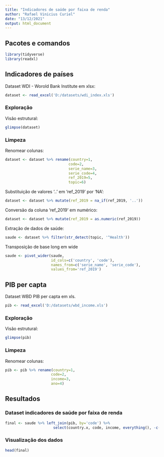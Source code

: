 ```yaml
---
title: "Indicadores de saúde por faixa de renda"
author: "Rafael Vinicius Curiel"
date: "13/12/2021"
output: html_document
---
```


## Pacotes e comandos

```r
library(tidyverse)
library(readxl)
```



## Indicadores de países

Dataset WDI - Worold Bank Institute em xlsx:
```r
dataset <- read_excel('D:/datasets/wdi_index.xls')
```



### Exploração

Visão estrutural:
```r
glimpse(dataset)
```



### Limpeza

Renomear colunas:
```r
dataset <- dataset %>% rename(country=1,
                             code=2,
                             serie_name=3,
                             serie_code=4,
                             ref_2019=5,
                             topic=6)
```


Substituição de valores '..' em 'ref_2019' por 'NA':
```r
dataset <- dataset %>% mutate(ref_2019 = na_if(ref_2019, '..'))
```


Conversão da coluna 'ref_2019' em numérico:
```r
dataset <- dataset %>% mutate(ref_2019 = as.numeric(ref_2019))
```


Extração de dados de saúde:
```r
saude <- dataset %>% filter(str_detect(topic, '^Health'))
```


Transposição de base long em wide
```r
saude <- pivot_wider(saude,
                     id_cols=c('country', 'code'),
                     names_from=c('serie_name', 'serie_code'),
                     values_from='ref_2019')
```




## PIB per capta

Dataset WBD PIB per capta em xls.
```r
pib <- read_excel('D:/datasets/wbd_income.xls')
```




### Exploração

Visão estrutural:
```r
glimpse(pib)
```



### Limpeza

Renomear colunas:
```r
pib <- pib %>% rename(country=1,
                     code=2,
                     income=3,
                     ano=4)
```




## Resultados

### Dataset indicadores de saúde por faixa de renda

```r
final <- saude %>% left_join(pib, by='code') %>%
                      select(country.x, code, income, everything(), -c(ano))
```


### Visualização dos dados

```r
head(final)
```